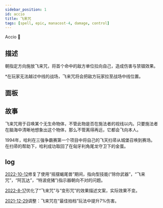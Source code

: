 ```yaml
---
sidebar_position: 1
id: accio
title: 飞来咒
tags: [spell, epic, manacost-4, damage, control]
---
```


Accio 🎣

<!--truncate-->



<CardBasics cardKey={id}/>


## 描述

朝指定方向施放飞来咒，将首个命中的敌方单位拉向自己，造成伤害与禁锢效果。

*在玩家无法越过中线的战场，飞来咒将会把敌方玩家拉至战场中线位置。

## 面板


<LevelComponent/>


<CardDynamicTable cardKey={id}/>


<CardComplexTable cardKey={id}/>


## 故事

飞来咒用于召唤某个无生命物体，不管此物是否在施法者的视线以内。只要施法者在脑海中清晰地想象出这个物体，那么不管离得再远，它都会飞向本人。

1994年，哈利在三强争霸赛第一个项目中将自己的飞天扫帚从城堡召唤到赛场。在扫帚的帮助下，哈利成功取回了在匈牙利角尾龙守卫下的金蛋。

## log

[2022-10-12](/blog/221012-update-annc#fix)修复了使用“摇摆蝎尾兽”期间，指向型技能(“除你武器”，“飞来咒”，“阿瓦达”，“特波疣猪”)指示器朝向不对的问题。

[2022-8-17](/blog/220817-update-annc#optimization)优化了“飞来咒”与“变形咒”的效果描述文案，实际效果不变。

[2021-12-29](/blog/211229-update-annc#adjustment)调整：飞来咒在“最佳拍档”玩法中提升7%伤害。
